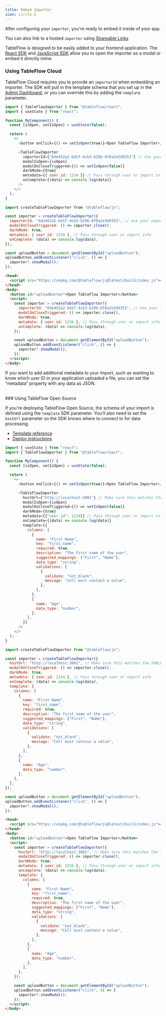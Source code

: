 ```yaml
---
title: Embed Importer
icon: circle-2
---
```


After configuring your `importer`, you're ready to embed it inside of your app.

<Info>You can also link to a hosted `importer` using [Shareable Links](/shareable-links)</Info>

TableFlow is designed to be easily added to your frontend application. The [React SDK](/sdk/react) and [JavaScript SDK](/sdk/javascript) allow you to open the importer as a modal or embed it directly inline.

### Using TableFlow Cloud

TableFlow Cloud requires you to provide an `importerId` when embedding an importer. The SDK will pull in the template
schema that you set up in the [Admin Dashboard](https://app.tableflow.com/importers), or you can override this by
adding the `template` parameter.

<CodeGroup>

```javascript React
import { TableFlowImporter } from "@tableflow/react";
import { useState } from "react";

function MyComponent() {
  const [isOpen, setIsOpen] = useState(false);

  return (
    <>
      <button onClick={() => setIsOpen(true)}>Open TableFlow Importer</button>

      <TableFlowImporter
        importerId={"6de452a2-bd1f-4cb3-b29b-0f8a2e3d9353"} // Use your importer ID
        modalIsOpen={isOpen}
        modalOnCloseTriggered={() => setIsOpen(false)}
        darkMode={true}
        metadata={{ user_id: 1234 }} // Pass through user or import info
        onComplete={(data) => console.log(data)}
      />
    </>
  );
}
```

```javascript JavaScript
import createTableFlowImporter from "@tableflow/js";

const importer = createTableFlowImporter({
  importerId: "6de452a2-bd1f-4cb3-b29b-0f8a2e3d9353", // Use your importer ID
  modalOnCloseTriggered: () => importer.close(),
  darkMode: true,
  metadata: { user_id: 1234 }, // Pass through user or import info
  onComplete: (data) => console.log(data),
});

const uploadButton = document.getElementById("uploadButton");
uploadButton.addEventListener("click", () => {
  importer?.showModal();
});
```

```html HTML
<head>
  <script src="https://unpkg.com/@tableflow/js@latest/build/index.js"></script>
</head>
<body>
  <button id="uploadButton">Open TableFlow Importer</button>
  <script>
    const importer = createTableFlowImporter({
      importerId: "6de452a2-bd1f-4cb3-b29b-0f8a2e3d9353", // Use your importer ID
      modalOnCloseTriggered: () => importer.close(),
      darkMode: true,
      metadata: { user_id: 1234 }, // Pass through user or import info
      onComplete: (data) => console.log(data),
    });

    const uploadButton = document.getElementById("uploadButton");
    uploadButton.addEventListener("click", () => {
      importer?.showModal();
    });
  </script>
</body>
```

</CodeGroup>

If you want to add additional metadata to your import, such as wanting to know which user ID in your application uploaded a file, you can set the “metadata” property with any data as JSON.

<br/>
### Using TableFlow Open Source

If you're deploying TableFlow Open Source, the schema of your import is defined using the `template` SDK parameter. You'll also
need to set the `hostUrl` parameter so the SDK knows where to connect to for data processing.

- [Template reference](/templates)
- [Deploy instructions](/deploy-tableflow)


<CodeGroup>

```javascript React
import { useState } from "react";
import { TableFlowImporter } from "@tableflow/react";

function MyComponent() {
  const [isOpen, setIsOpen] = useState(false);

  return (
    <>
      <button onClick={() => setIsOpen(true)}>Open TableFlow Importer</button>

      <TableFlowImporter
        hostUrl={"http://localhost:3001"} // Make sure this matches the TABLEFLOW_WEB_IMPORTER_URL env when setting up your instance
        modalIsOpen={isOpen}
        modalOnCloseTriggered={() => setIsOpen(false)}
        darkMode={true}
        metadata={{"user_id": 1234}} // Pass through user or import info
        onComplete={(data) => console.log(data)}
        template={{
          columns: [
            {
              name: "First Name",
              key: "first_name",
              required: true,
              description: "The first name of the user",
              suggested_mappings: ["First", "Name"],
              data_type: "string",
              validations: [
                {
                  validate: "not_blank",
                  message: "Cell must contain a value",
                },
              ],
            },
            {
              name: "Age",
              data_type: "number",
            },
          ],
        }}
      />
    </>
  );
}
```

```javascript JavaScript
import createTableFlowImporter from "@tableflow/js";

const importer = createTableFlowImporter({
  hostUrl: "http://localhost:3001", // Make sure this matches the TABLEFLOW_WEB_IMPORTER_URL env when setting up your instance
  modalOnCloseTriggered: () => importer.close(),
  darkMode: true,
  metadata: { user_id: 1234 }, // Pass through user or import info
  onComplete: (data) => console.log(data),
  template: {
    columns: [
      {
        name: "First Name",
        key: "first_name",
        required: true,
        description: "The first name of the user",
        suggested_mappings: ["First", "Name"],
        data_type: "string",
        validations: [
          {
            validate: "not_blank",
            message: "Cell must contain a value",
          },
        ],
      },
      {
        name: "Age",
        data_type: "number",
      },
    ],
  },
});

const uploadButton = document.getElementById("uploadButton");
uploadButton.addEventListener("click", () => {
  importer?.showModal();
});
```

```html HTML
<head>
  <script src="https://unpkg.com/@tableflow/js@latest/build/index.js"></script>
</head>
<body>
  <button id="uploadButton">Open TableFlow Importer</button>
  <script>
    const importer = createTableFlowImporter({
      hostUrl: "http://localhost:3001", // Make sure this matches the TABLEFLOW_WEB_IMPORTER_URL env when setting up your instance
      modalOnCloseTriggered: () => importer.close(),
      darkMode: true,
      metadata: { user_id: 1234 }, // Pass through user or import info
      onComplete: (data) => console.log(data),
      template: {
        columns: [
          {
            name: "First Name",
            key: "first_name",
            required: true,
            description: "The first name of the user",
            suggested_mappings: ["First", "Name"],
            data_type: "string",
            validations: [
              {
                validate: "not_blank",
                message: "Cell must contain a value",
              },
            ],
          },
          {
            name: "Age",
            data_type: "number",
          },
        ],
      },
    });

    const uploadButton = document.getElementById("uploadButton");
    uploadButton.addEventListener("click", () => {
      importer?.showModal();
    });
  </script>
</body>
```

</CodeGroup>

